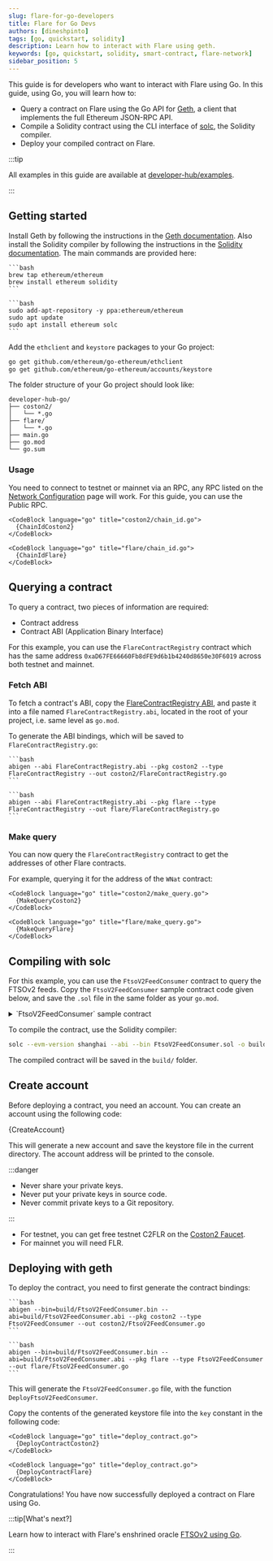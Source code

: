 ```yaml
---
slug: flare-for-go-developers
title: Flare for Go Devs
authors: [dineshpinto]
tags: [go, quickstart, solidity]
description: Learn how to interact with Flare using geth.
keywords: [go, quickstart, solidity, smart-contract, flare-network]
sidebar_position: 5
---
```



This guide is for developers who want to interact with Flare using Go. In this guide, using Go, you will learn how to:

- Query a contract on Flare using the Go API for [Geth](https://github.com/ethereum/go-ethereum), a client that implements the full Ethereum JSON-RPC API.
- Compile a Solidity contract using the CLI interface of [solc](https://github.com/ethereum/solidity), the Solidity compiler.
- Deploy your compiled contract on Flare.

:::tip

All examples in this guide are available at [developer-hub/examples](https://github.com/flare-foundation/developer-hub/tree/main/examples).

:::

## Getting started

Install Geth by following the instructions in the [Geth documentation](https://geth.ethereum.org/docs/getting-started/installing-geth). Also install the Solidity compiler by following the instructions in the [Solidity documentation](https://docs.soliditylang.org/en/latest/installing-solidity.html#linux-packages). The main commands are provided here:

<Tabs>
  <TabItem value="macos" label="MacOS via Homebrew" default>

    ```bash
    brew tap ethereum/ethereum
    brew install ethereum solidity
    ```

  </TabItem>
  <TabItem value="ubuntu" label="Ubuntu via PPAs">
  
    ```bash 
    sudo add-apt-repository -y ppa:ethereum/ethereum
    sudo apt update
    sudo apt install ethereum solc
    ```
    
  </TabItem>
</Tabs>

Add the `ethclient` and `keystore` packages to your Go project:

```bash
go get github.com/ethereum/go-ethereum/ethclient
go get github.com/ethereum/go-ethereum/accounts/keystore
```

The folder structure of your Go project should look like:

```plaintext
developer-hub-go/
├── coston2/
│   └── *.go
├── flare/
│   └── *.go
├── main.go
├── go.mod
└── go.sum
```

### Usage

You need to connect to testnet or mainnet via an RPC, any RPC listed on the [Network Configuration](/network/overview#configuration) page will work. For this guide, you can use the Public RPC.

<Tabs groupId="network">
  <TabItem value="coston2" label="Flare Testnet Coston2" default>

    <CodeBlock language="go" title="coston2/chain_id.go">
      {ChainIdCoston2}
    </CodeBlock>

  </TabItem>
  <TabItem value="flare" label="Flare Mainnet">

    <CodeBlock language="go" title="flare/chain_id.go">
      {ChainIdFlare}
    </CodeBlock>

  </TabItem>
</Tabs>

## Querying a contract

To query a contract, two pieces of information are required:

- Contract address
- Contract ABI (Application Binary Interface)

For this example, you can use the `FlareContractRegistry` contract which has the same address `0xaD67FE66660Fb8dFE9d6b1b4240d8650e30F6019` across both testnet and mainnet.

### Fetch ABI

To fetch a contract's ABI, copy the [FlareContractRegistry ABI](https://api.routescan.io/v2/network/testnet/evm/114/etherscan/api?module=contract&action=getabi&address=0xaD67FE66660Fb8dFE9d6b1b4240d8650e30F6019&format=raw), and paste it into a file named `FlareContractRegistry.abi`, located in the root of your project, i.e. same level as `go.mod`.

To generate the ABI bindings, which will be saved to `FlareContractRegistry.go`:

<Tabs groupId="network">
  <TabItem value="coston2" label="Flare Testnet Coston2" default>

    ```bash
    abigen --abi FlareContractRegistry.abi --pkg coston2 --type FlareContractRegistry --out coston2/FlareContractRegistry.go
    ```

  </TabItem>
  <TabItem value="flare" label="Flare Mainnet">

    ```bash
    abigen --abi FlareContractRegistry.abi --pkg flare --type FlareContractRegistry --out flare/FlareContractRegistry.go
    ```

  </TabItem>
</Tabs>

### Make query

You can now query the `FlareContractRegistry` contract to get the addresses of other Flare contracts.

For example, querying it for the address of the `WNat` contract:

<Tabs groupId="network">
  <TabItem value="coston2" label="Flare Testnet Coston2" default>

    <CodeBlock language="go" title="coston2/make_query.go">
      {MakeQueryCoston2}
    </CodeBlock>

  </TabItem>
  <TabItem value="flare" label="Flare Mainnet">
    
    <CodeBlock language="go" title="flare/make_query.go">
      {MakeQueryFlare}
    </CodeBlock>

  </TabItem>
</Tabs>

## Compiling with solc

For this example, you can use the `FtsoV2FeedConsumer` contract to query the FTSOv2 feeds. Copy the `FtsoV2FeedConsumer` sample contract code given below, and save the `.sol` file in the same folder as your `go.mod`.

<details>
<summary>`FtsoV2FeedConsumer` sample contract</summary>

Note that the contract interface dependencies have been inlined to avoid any import issues.

<CodeBlock language="solidity" title="FtsoV2FeedConsumer.sol">
  {FtsoV2FeedConsumerNoImports}
</CodeBlock>

</details>

To compile the contract, use the Solidity compiler:

```bash
solc --evm-version shanghai --abi --bin FtsoV2FeedConsumer.sol -o build
```

The compiled contract will be saved in the `build/` folder.

## Create account

Before deploying a contract, you need an account. You can create an account using the following code:

<CodeBlock language="go" title="create_account.go">
  {CreateAccount}
</CodeBlock>

This will generate a new account and save the keystore file in the current directory. The account address will be printed to the console.

:::danger

- Never share your private keys.
- Never put your private keys in source code.
- Never commit private keys to a Git repository.

:::

- For testnet, you can get free testnet C2FLR on the [Coston2 Faucet](https://faucet.flare.network/coston2).
- For mainnet you will need FLR.

## Deploying with geth

To deploy the contract, you need to first generate the contract bindings:

<Tabs groupId="network">
  <TabItem value="coston2" label="Flare Testnet Coston2" default>

    ```bash
    abigen --bin=build/FtsoV2FeedConsumer.bin --abi=build/FtsoV2FeedConsumer.abi --pkg coston2 --type FtsoV2FeedConsumer --out coston2/FtsoV2FeedConsumer.go
    ```

  </TabItem>
  <TabItem value="flare" label="Flare Mainnet">
    
    ```bash
    abigen --bin=build/FtsoV2FeedConsumer.bin --abi=build/FtsoV2FeedConsumer.abi --pkg flare --type FtsoV2FeedConsumer --out flare/FtsoV2FeedConsumer.go
    ```

  </TabItem>
</Tabs>

This will generate the `FtsoV2FeedConsumer.go` file, with the function `DeployFtsoV2FeedConsumer`.

Copy the contents of the generated keystore file into the `key` constant in the following code:

<Tabs groupId="network">
  <TabItem value="coston2" label="Flare Testnet Coston2" default>

    <CodeBlock language="go" title="deploy_contract.go">
      {DeployContractCoston2}
    </CodeBlock>

  </TabItem>
  <TabItem value="flare" label="Flare Mainnet">

    <CodeBlock language="go" title="deploy_contract.go">
      {DeployContractFlare}
    </CodeBlock>

</TabItem>

</Tabs>

Congratulations! You have now successfully deployed a contract on Flare using Go.

:::tip[What's next?]

Learn how to interact with Flare's enshrined oracle [FTSOv2 using Go](/ftso/guides/read-feeds-offchain).

:::
